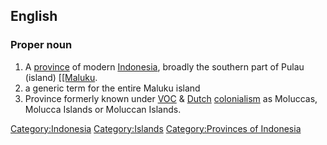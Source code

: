 ==English==

===Proper noun===
{{wikipedia|Maluku Islands}}
{{en-proper noun}}

# A [[province]] of modern [[Indonesia]], broadly the southern part of Pulau (island) [[[[Maluku]].
# a generic term for the entire Maluku island 
# Province formerly known under [[VOC]] & [[Dutch]] [[colonialism]] as Moluccas, Molucca Islands or Moluccan Islands.

[[Category:Indonesia]]
[[Category:Islands]]
[[Category:Provinces of Indonesia]]